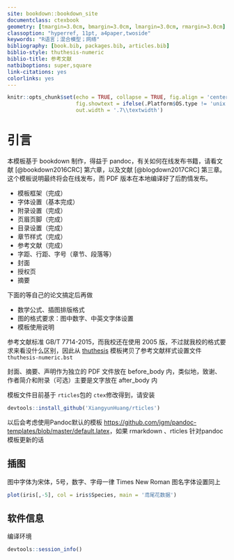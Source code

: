 ```yaml
--- 
site: bookdown::bookdown_site
documentclass: ctexbook
geometry: [tmargin=3.0cm, bmargin=3.0cm, lmargin=3.0cm, rmargin=3.0cm]
classoption: "hyperref, 11pt, a4paper,twoside"
keywords: "R语言；混合模型；网络"  
bibliography: [book.bib, packages.bib, articles.bib]
biblio-style: thuthesis-numeric
biblio-title: 参考文献
natbiboptions: super,square
link-citations: yes
colorlinks: yes
---
```


```r
knitr::opts_chunk$set(echo = TRUE, collapse = TRUE, fig.align = 'center',
                      fig.showtext = ifelse(.Platform$OS.type != 'unix',FALSE,TRUE),
                      out.width = '.7\\textwidth')
```

\mainmatter

# 引言

本模板基于 bookdown 制作，得益于 pandoc，有关如何在线发布书籍，请看文献 [@bookdown2016CRC] 第六章，以及文献 [@blogdown2017CRC] 第三章。这个模板说明最终将会在线发布，而 PDF 版本在本地编译好了后酌情发布。

- 模板框架（完成）
- 字体设置（基本完成）
- 附录设置（完成）
- 页眉页脚（完成）
- 目录设置（完成）
- 章节样式（完成） 
- 参考文献（完成）
- 字距、行距、字号（章节、段落等）
- 封面 
- 授权页
- 摘要

下面的等自己的论文搞定后再做

- 数学公式、插图排版格式
- 图的格式要求：图中数字、中英文字体设置
- 模板使用说明

参考文献标准 GB/T 7714\-2015，而我校还在使用 2005 版，不过就我校的格式要求来看没什么区别，因此从 [thuthesis](https://github.com/xueruini/thuthesis) 模板拷贝了参考文献样式设置文件 `thuthesis-numeric.bst`

封面、摘要、声明作为独立的 PDF 文件放在 before\_body 内，类似地，致谢、作者简介和附录（可选）主要是文字放在 after\_body 内

模板文件目前基于 `rticles`包的 `ctex`修改得到，请安装

```r
devtools::install_github('XiangyunHuang/rticles')
```

以后会考虑使用Pandoc默认的模板 <https://github.com/jgm/pandoc-templates/blob/master/default.latex>，如果 rmarkdown 、rticles 针对pandoc模板更新的话


## 插图

图中字体为宋体，5号，数字、字母一律 Times New Roman
图名字体设置同上

```r
plot(iris[,-5], col = iris$Species, main = '鸢尾花数据')
```


## 软件信息

编译环境

```r
devtools::session_info()
```


